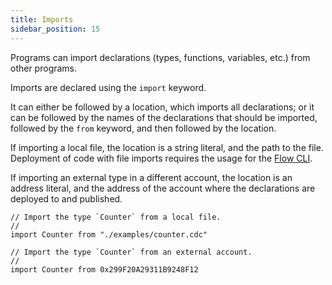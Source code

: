 ```yaml
---
title: Imports
sidebar_position: 15
---
```


Programs can import declarations (types, functions, variables, etc.) from other programs.

Imports are declared using the `import` keyword.

It can either be followed by a location, which imports all declarations;
or it can be followed by the names of the declarations that should be imported,
followed by the `from` keyword, and then followed by the location.

If importing a local file, the location is a string literal, and the path to the file.
Deployment of code with file imports requires the usage for the [Flow CLI](https://developers.flow.com/tools/flow-cli/index.md).

If importing an external type in a different account,
the location is an address literal, and the address
of the account where the declarations are deployed to and published.

```cadence
// Import the type `Counter` from a local file.
//
import Counter from "./examples/counter.cdc"

// Import the type `Counter` from an external account.
//
import Counter from 0x299F20A29311B9248F12
```
